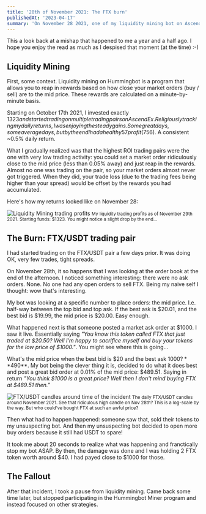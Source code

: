 ```yaml
---
title: '28th of November 2021: The FTX burn'
publishedAt: '2023-04-17'
summary: 'On November 28 2021, one of my liquidity mining bot on AscendEx got solidly burned by my lack of protection around buy/sell prices.'
---
```


This a look back at a mishap that happened to me a year and a half ago. I hope you enjoy the read
as much as I despised that moment (at the time) :-)

## Liquidity Mining

First, some context. Liquidity mining on Hummingbot is a program that allows you to reap
in rewards based on how close your market orders (buy / sell) are to the mid price.
These rewards are calculated on a minute-by-minute basis.

Starting on October 17th 2021, I invested exactly $1323 and started trading on multiple
trading pairs on AscendEx. Religiously tracking my daily returns, I was enjoying the
steady gains. Some great days, some average days, but by the end I had a healthy 57%
profit ($756). A consistent ~0.5% daily return.

What I gradually realized was that the highest ROI trading pairs were the one with very
low trading activity: you could set a market order ridiculously close to the mid price
(less than 0.05% away) and just reap in the rewards. Almost no one was trading on the
pair, so your market orders almost never got triggered. When they did, your trade loss
(due to the trading fees being higher than your spread) would be offset by the
rewards you had accumulated.

Here's how my returns looked like on November 28:

<img
  src="/images/ftx-burn-profits.png"
  alt="Liquidity Mining trading profits"
/>
<small>
  My liquidity trading profits as of November 29th 2021. Starting funds: $1323.
  You might notice a slight drop by the end...
</small>

## The Burn: FTX/USDT trading pair

I had started trading on the FTX/USDT pair a few days prior. It was doing OK, very few
trades, tight spreads.

On November 28th, it so happens that I was looking at the order book at the end of
the afternoon. I noticed something interesting: there were no ask orders. None. No one
had any open orders to sell FTX. Being my naive self I thought: wow that's interesting.

My bot was looking at a specific number to place orders: the mid price. I.e. half-way
between the top bid and top ask. If the best ask is $20.01, and the best bid is $19.99,
the mid price is $20.00. Easy enough.

What happened next is that someone posted a market ask order at $1000. I saw it live.
Essentially saying _"You know this token called FTX that just traded at $20.50? Well I'm
happy to sacrifice myself and buy your tokens for the low price of $1000."_. You might
see where this is going...

What's the mid price when the best bid is $20 and the best ask $1000? **$490**. My bot being
the clever thing it is, decided to do what it does best and post a great bid order at
0.01% of the mid price: $489.51. Saying in return _"You think $1000 is a great price?
Well then I don't mind buying FTX at $489.51 then."_

<img
  src="/images/ftx-burn-candles.png"
  alt="FTX/USDT candles around time of the incident"
/>
<small>
  The daily FTX/USDT candles around November 2021. See that ridiculous high
  candle on Nov 28th? This is a log-scale by the way. But who could've bought
  FTX at such an awful price?
</small>

Then what had to happen happened: someone saw that, sold their tokens to my unsuspecting
bot. And then my unsuspecting bot decided to open more buy orders because it still had
USDT to spare!

It took me about 20 seconds to realize what was happening and franctically stop my bot
ASAP. By then, the damage was done and I was holding 2 FTX token worth around $40. I had
payed close to $1000 for those.

## The Fallout

After that incident, I took a pause from liquidity mining. Came back some time later,
but stopped participating in the Hummingbot Miner program and instead focused on other
strategies.
